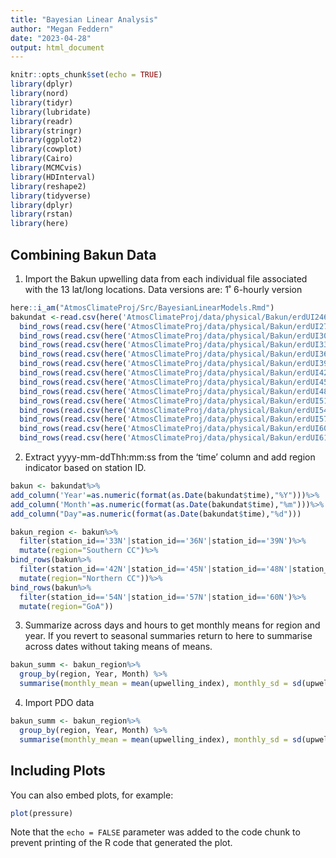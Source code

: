 ```yaml
---
title: "Bayesian Linear Analysis"
author: "Megan Feddern"
date: "2023-04-28"
output: html_document
---
```


```r
knitr::opts_chunk$set(echo = TRUE)
library(dplyr)
library(nord)
library(tidyr)
library(lubridate)
library(readr)
library(stringr)
library(ggplot2)
library(cowplot)
library(Cairo)
library(MCMCvis)
library(HDInterval)
library(reshape2)
library(tidyverse)
library(dplyr)
library(rstan)
library(here)

```

## Combining Bakun Data
1) Import the Bakun upwelling data from each individual file associated with the 13 lat/long locations. Data versions are: 1˚ 6-hourly version

```r
here::i_am("AtmosClimateProj/Src/BayesianLinearModels.Rmd")
bakundat <-read.csv(here('AtmosClimateProj/data/physical/Bakun/erdUI246hr_d68d_e898_8529.csv'))%>%
  bind_rows(read.csv(here('AtmosClimateProj/data/physical/Bakun/erdUI276hr_d68d_e898_8529.csv')))%>%
  bind_rows(read.csv(here('AtmosClimateProj/data/physical/Bakun/erdUI306hr_d68d_e898_8529.csv')))%>%
  bind_rows(read.csv(here('AtmosClimateProj/data/physical/Bakun/erdUI336hr_d68d_e898_8529.csv')))%>%
  bind_rows(read.csv(here('AtmosClimateProj/data/physical/Bakun/erdUI366hr_d68d_e898_8529.csv')))%>%
  bind_rows(read.csv(here('AtmosClimateProj/data/physical/Bakun/erdUI396hr_d68d_e898_8529.csv')))%>%
  bind_rows(read.csv(here('AtmosClimateProj/data/physical/Bakun/erdUI426hr_d68d_e898_8529.csv')))%>%
  bind_rows(read.csv(here('AtmosClimateProj/data/physical/Bakun/erdUI456hr_d68d_e898_8529.csv')))%>%
  bind_rows(read.csv(here('AtmosClimateProj/data/physical/Bakun/erdUI486hr_d68d_e898_8529.csv')))%>%
  bind_rows(read.csv(here('AtmosClimateProj/data/physical/Bakun/erdUI516hr_d68d_e898_8529.csv')))%>%
  bind_rows(read.csv(here('AtmosClimateProj/data/physical/Bakun/erdUI546hr_d68d_e898_8529.csv')))%>%
  bind_rows(read.csv(here('AtmosClimateProj/data/physical/Bakun/erdUI576hr_d68d_e898_8529.csv')))%>%
  bind_rows(read.csv(here('AtmosClimateProj/data/physical/Bakun/erdUI606hr_d68d_e898_8529.csv')))%>%
  bind_rows(read.csv(here('AtmosClimateProj/data/physical/Bakun/erdUI616hr_d68d_e898_8529.csv')))
```

2) Extract yyyy-mm-ddThh:mm:ss from the 'time' column and add region indicator based on station ID.

```r
bakun <- bakundat%>%
add_column('Year'=as.numeric(format(as.Date(bakundat$time),"%Y")))%>%
add_column('Month'=as.numeric(format(as.Date(bakundat$time),"%m")))%>%
add_column("Day"=as.numeric(format(as.Date(bakundat$time),"%d")))

bakun_region <- bakun%>%
  filter(station_id=='33N'|station_id=='36N'|station_id=='39N')%>%
  mutate(region="Southern CC")%>%
bind_rows(bakun%>%
  filter(station_id=='42N'|station_id=='45N'|station_id=='48N'|station_id=='51N')%>%
  mutate(region="Northern CC"))%>%
bind_rows(bakun%>%
  filter(station_id=='54N'|station_id=='57N'|station_id=='60N')%>%
  mutate(region="GoA"))


```
3) Summarize across days and hours to get monthly means for region and year. If you revert to seasonal summaries return to here to summarise across dates without taking means of means.
```r
bakun_summ <- bakun_region%>%
  group_by(region, Year, Month) %>%
  summarise(monthly_mean = mean(upwelling_index), monthly_sd = sd(upwelling_index))
```
4) Import PDO data
```r
bakun_summ <- bakun_region%>%
  group_by(region, Year, Month) %>%
  summarise(monthly_mean = mean(upwelling_index), monthly_sd = sd(upwelling_index))
```



## Including Plots

You can also embed plots, for example:

```r
plot(pressure)
```

Note that the `echo = FALSE` parameter was added to the code chunk to prevent printing of the R code that generated the plot.
